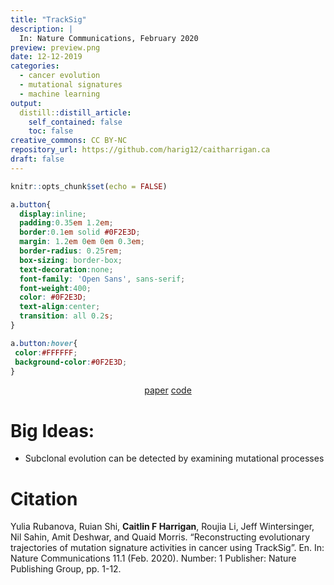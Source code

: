 ```yaml
---
title: "TrackSig"
description: |
  In: Nature Communications, February 2020
preview: preview.png
date: 12-12-2019
categories:
  - cancer evolution
  - mutational signatures
  - machine learning
output: 
  distill::distill_article:
    self_contained: false
    toc: false
creative_commons: CC BY-NC
repository_url: https://github.com/harig12/caitharrigan.ca
draft: false
---
```


```r
knitr::opts_chunk$set(echo = FALSE)
```

```css
a.button{
  display:inline;
  padding:0.35em 1.2em;
  border:0.1em solid #0F2E3D;
  margin: 1.2em 0em 0em 0.3em;
  border-radius: 0.25rem;
  box-sizing: border-box;
  text-decoration:none;
  font-family: 'Open Sans', sans-serif;
  font-weight:400;
  color: #0F2E3D;
  text-align:center;
  transition: all 0.2s;
}

a.button:hover{
 color:#FFFFFF;
 background-color:#0F2E3D;
}
```

<center>
  <a href="https://doi.org/10.1038/s41467-020-14352-7" class="button">paper</a>
  <a href="https://doi.org/10.1038/s41467-020-14352-7" class="button">code</a>
</center>

# Big Ideas:

* Subclonal evolution can be detected by examining mutational processes


# Citation

Yulia Rubanova, Ruian Shi, __Caitlin F Harrigan__, Roujia Li, Jeff Wintersinger, Nil Sahin, Amit Deshwar, and Quaid Morris. "Reconstructing evolutionary trajectories of mutation signature activities in cancer using TrackSig". En. In: Nature Communications 11.1 (Feb. 2020). Number: 1 Publisher: Nature Publishing Group, pp. 1-12. 
